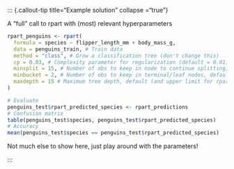 ::: {.callout-tip title="Example solution" collapse ="true"}

A "full" call to rpart with (most) relevant hyperparameters

```r
rpart_penguins <- rpart(
  formula = species ~ flipper_length_mm + body_mass_g,
  data = penguins_train, # Train data
  method = "class", # Grow a classification tree (don't change this)
  cp = 0.03, # Complexity parameter for regularization (default = 0.01)
  minsplit = 15, # Number of obs to keep in node to continue splitting, default = 20
  minbucket = 2, # Number of obs to keep in terminal/leaf nodes, default is minsplit/3
  maxdepth = 15 # Maximum tree depth, default (and upper limit for rpart!) = 30
)

# Evaluate
penguins_test$rpart_predicted_species <- rpart_predictions
# Confusion matrix
table(penguins_test$species, penguins_test$rpart_predicted_species)
# Accuracy
mean(penguins_test$species == penguins_test$rpart_predicted_species)
```

Not much else to show here, just play around with the parameters!

:::
